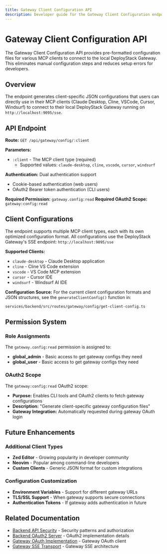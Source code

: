 ```yaml
---
title: Gateway Client Configuration API
description: Developer guide for the Gateway Client Configuration endpoint that provides pre-formatted configuration files for MCP clients to connect to the DeployStack Gateway
---
```


# Gateway Client Configuration API

The Gateway Client Configuration API provides pre-formatted configuration files for various MCP clients to connect to the local DeployStack Gateway. This eliminates manual configuration steps and reduces setup errors for developers.

## Overview

The endpoint generates client-specific JSON configurations that users can directly use in their MCP clients (Claude Desktop, Cline, VSCode, Cursor, Windsurf) to connect to their local DeployStack Gateway running on `http://localhost:9095/sse`.

## API Endpoint

**Route:** `GET /api/gateway/config/:client`

**Parameters:**
- `:client` - The MCP client type (required)
  - Supported values: `claude-desktop`, `cline`, `vscode`, `cursor`, `windsurf`

**Authentication:** Dual authentication support
- Cookie-based authentication (web users)
- OAuth2 Bearer token authentication (CLI users)

**Required Permission:** `gateway.config:read`
**Required OAuth2 Scope:** `gateway:config:read`

## Client Configurations

The endpoint supports multiple MCP client types, each with its own optimized configuration format. All configurations use the DeployStack Gateway's SSE endpoint: `http://localhost:9095/sse`

**Supported Clients:**
- `claude-desktop` - Claude Desktop application
- `cline` - Cline VS Code extension
- `vscode` - VS Code MCP extension
- `cursor` - Cursor IDE
- `windsurf` - Windsurf AI IDE

**Configuration Source:** For the current client configuration formats and JSON structures, see the `generateClientConfig()` function in:

```bash
services/backend/src/routes/gateway/config/get-client-config.ts
```

## Permission System

### Role Assignments

The `gateway.config:read` permission is assigned to:
- **global_admin** - Basic access to get gateway configs they need
- **global_user** - Basic access to get gateway configs they need

### OAuth2 Scope

The `gateway:config:read` OAuth2 scope:
- **Purpose:** Enables CLI tools and OAuth2 clients to fetch gateway configurations
- **Description:** "Generate client-specific gateway configuration files"
- **Gateway Integration:** Automatically requested during gateway OAuth login

## Future Enhancements

### Additional Client Types
- **Zed Editor** - Growing popularity in developer community
- **Neovim** - Popular among command-line developers
- **Custom Clients** - Generic JSON format for custom integrations

### Configuration Customization
- **Environment Variables** - Support for different gateway URLs
- **TLS/SSL Support** - When gateway supports secure connections
- **Authentication Tokens** - If gateway adds authentication in future

## Related Documentation

- [Backend API Security](/development/backend/api-security) - Security patterns and authorization
- [Backend OAuth2 Server](/development/backend/oauth2-server) - OAuth2 implementation details
- [Gateway OAuth Implementation](/development/gateway/oauth) - Gateway OAuth client
- [Gateway SSE Transport](/development/gateway/sse-transport) - Gateway SSE architecture
